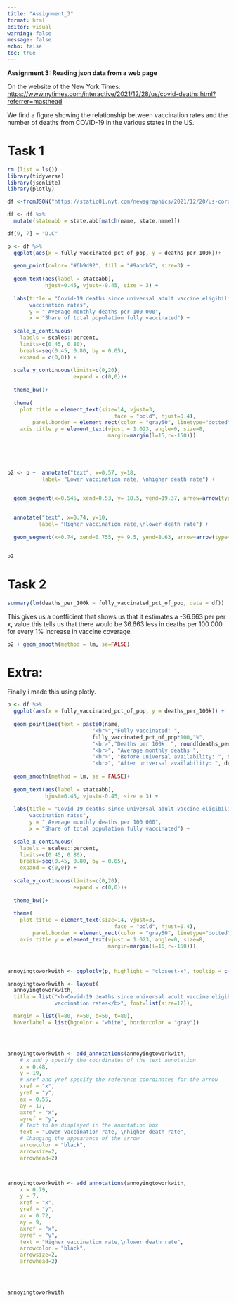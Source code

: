 ```yaml
---
title: "Assignment_3"
format: html
editor: visual
warning: false
message: false
echo: false
toc: true
---
```


**Assignment 3: Reading json data from a web page**

On the website of the New York Times: <https://www.nytimes.com/interactive/2021/12/28/us/covid-deaths.html?referrer=masthead>

We find a figure showing the relationship between vaccination rates and the number of deaths from COVID-19 in the various states in the US.

# Task 1

```r
rm (list = ls())
library(tidyverse)
library(jsonlite)
library(plotly)
```

```r
df <-fromJSON("https://static01.nyt.com/newsgraphics/2021/12/20/us-coronavirus-deaths-2021/ff0adde21623e111d8ce103fedecf7ffc7906264/scatter.json")

df <- df %>% 
  mutate(stateabb = state.abb[match(name, state.name)])

df[9, 7] = "D.C"


```

```r



p <- df %>% 
  ggplot(aes(x = fully_vaccinated_pct_of_pop, y = deaths_per_100k))+ 
  
  geom_point(color= "#6b9d92", fill = "#9abdb5", size=3) + 
  
  geom_text(aes(label = stateabb),
            hjust=0.45, vjust=-0.45, size = 3) +
  
  labs(title = "Covid-19 deaths since universal adult vaccine eligibility compared with 
       vaccination rates",
       y = " Average monthly deaths per 100 000",
       x = "Share of total population fully vaccinated") +
  
  scale_x_continuous(
    labels = scales::percent, 
    limits=c(0.45, 0.80),
    breaks=seq(0.45, 0.80, by = 0.05),
    expand = c(0,0)) + 
  
  scale_y_continuous(limits=c(0,20),
                     expand = c(0,0))+
  
  theme_bw()+
  
  theme(
    plot.title = element_text(size=14, vjust=3, 
                                  face = "bold", hjust=0.4),
        panel.border = element_rect(color = "gray50", linetype="dotted", size=0.5),
    axis.title.y = element_text(vjust = 1.023, angle=0, size=8,
                                margin=margin(l=15,r=-150)))





p2 <- p +  annotate("text", x=0.57, y=18, 
           label= "Lower vaccination rate, \nhigher death rate") +


  geom_segment(x=0.545, xend=0.53, y= 18.5, yend=19.37, arrow=arrow(type="closed"),color="black", lwd=1.5) +
  
  
  annotate("text", x=0.74, y=10, 
          label= "Higher vaccination rate,\nlower death rate") +
  
  geom_segment(x=0.74, xend=0.755, y= 9.5, yend=8.63, arrow=arrow(type="closed"),color="black", lwd=1.5)


p2
```

# 

# Task 2

```r



summary(lm(deaths_per_100k ~ fully_vaccinated_pct_of_pop, data = df))


```

This gives us a coefficient that shows us that it estimates a -36.663 per per x, value this tells us that there would be 36.663 less in deaths per 100 000 for every 1% increase in vaccine coverage.

```r


p2 + geom_smooth(method = lm, se=FALSE) 


```

# Extra:

Finally i made this using plotly.

```r


p <- df %>% 
  ggplot(aes(x = fully_vaccinated_pct_of_pop, y = deaths_per_100k)) + 
  
  geom_point(aes(text = paste0(name,
                           "<br>","Fully vaccinated: ",
                           fully_vaccinated_pct_of_pop*100,"%",
                           "<br>","Deaths per 100k: ", round(deaths_per_100k,2),
                           "<br>", "Average monthly deaths ",
                           "<br>", "Before universal availability: ", deaths_before,
                           "<br>", "After universal availability: ", deaths)),color= "#6b9d92", fill = "#9abdb5", size=3) + 
  
  geom_smooth(method = lm, se = FALSE)+
  
  geom_text(aes(label = stateabb),
            hjust=0.45, vjust=-0.45, size = 3) +
  
  labs(title = "Covid-19 deaths since universal adult vaccine eligibility compared with 
       vaccination rates",
       y = " Average monthly deaths per 100 000",
       x = "Share of total population fully vaccinated") +
  
  scale_x_continuous(
    labels = scales::percent, 
    limits=c(0.45, 0.80),
    breaks=seq(0.45, 0.80, by = 0.05),
    expand = c(0,0)) + 
  
  scale_y_continuous(limits=c(0,20),
                     expand = c(0,0))+
  
  theme_bw()+
  
  theme(
    plot.title = element_text(size=14, vjust=3, 
                                  face = "bold", hjust=0.4),
        panel.border = element_rect(color = "gray50", linetype="dotted", size=0.5),
    axis.title.y = element_text(vjust = 1.023, angle=0, size=8,
                                margin=margin(l=15,r=-150)))



annoyingtoworkwith <- ggplotly(p, highlight = "closest-x", tooltip = c("text"))

annoyingtoworkwith <- layout(
  annoyingtoworkwith,
  title = list("<b>Covid-19 deaths since universal adult vaccine eligibility compared with
               vaccination rates</b>", font=list(size=12)),

  margin = list(l=80, r=50, b=50, t=80),
  hoverlabel = list(bgcolor = "white", bordercolor = "gray"))




annoyingtoworkwith <- add_annotations(annoyingtoworkwith,
    # x and y specify the coordinates of the text annotation
    x = 0.48,
    y = 19,
    # xref and yref specify the reference coordinates for the arrow
    xref = "x",
    yref = "y",
    ax = 0.55, 
    ay = 17,
    axref = "x",
    ayref = "y",
    # Text to be displayed in the annotation box
    text = "Lower vaccination rate, \nhigher death rate",
    # Changing the appearance of the arrow
    arrowcolor = "black",
    arrowsize=2,
    arrowhead=2)



annoyingtoworkwith <- add_annotations(annoyingtoworkwith,
    x = 0.79,
    y = 7,
    xref = "x",
    yref = "y",
    ax = 0.72, 
    ay = 9,
    axref = "x",
    ayref = "y",
    text = "Higher vaccination rate,\nlower death rate",
    arrowcolor = "black",
    arrowsize=2,
    arrowhead=2)




annoyingtoworkwith
```
